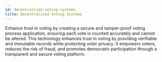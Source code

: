 ```yaml
---
id: decentralized-voting-systems
title: Decentralized Voting Systems
---
```


Enhance trust in voting by creating a secure and tamper-proof voting process
application, ensuring each vote is counted accurately and cannot be altered.
This technology enhances trust in voting by providing verifiable and immutable
records while protecting voter privacy. It empowers voters, reduces the risk of
fraud, and promotes democratic participation through a transparent and secure
voting platform.
